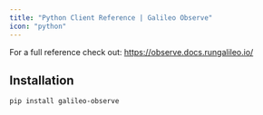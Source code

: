 ```yaml
---
title: "Python Client Reference | Galileo Observe"
icon: "python"
---
```


<Tip>
  For a full reference check out: <a href="https://observe.docs.rungalileo.io/">https://observe.docs.rungalileo.io/</a>
</Tip>

## Installation

`pip install galileo-observe`
